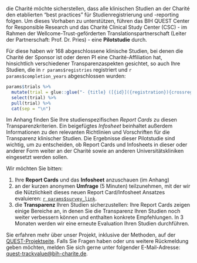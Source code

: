 die Charité möchte sicherstellen, dass alle klinischen Studien an der Charité den etablierten "best practices" für Studienregistrierung und -reporting folgen. Um dieses Vorhaben zu unterstützen, führen das BIH QUEST Center for Responsible Research und das Charité Clinical Study Center (CSC) - im Rahmen der Wellcome-Trust-geförderten Translationspartnerschaft (Leiter der Partnerschaft: Prof. Dr. Pries) - eine **Pilotstudie** durch.

Für diese haben wir 168 abgeschlossene klinische Studien, bei denen die Charité der Sponsor ist oder deren PI eine Charité-Affiliation hat, hinsichtlich verschiedener Transparenzaspekten gesichtet, so auch Ihre Studien, die in `r params$registries` registriert und `r params$completion_years` abgeschlossen wurden:

```r
params$trials %>% 
  mutate(trial = glue::glue("- {title} ([{id}]({registration}){crossreg})")) %>%
  select(trial) %>%
  pull(trial) %>%
  cat(sep = "\n")
```

Im Anhang finden Sie Ihre studienspezifischen *Report Cards* zu diesen Transparenzkriterien. Ein beigefügtes *Infosheet* beinhaltet außerdem Informationen zu den relevanten Richtlinien und Vorschriften für die Transparenz klinischer Studien. Die Ergebnisse dieser Pilotstudie sind wichtig, um zu entscheiden, ob Report Cards und Infosheets in dieser oder anderer Form weiter an der Charité sowie an anderen Universitätskliniken eingesetzt werden sollen.

Wir möchten Sie bitten:

1.  Ihre **Report Cards** und das **Infosheet** anzuschauen (im Anhang)
2.  an der kurzen anonymen **Umfrage** (5 Minuten) teilzunehmen, mit der wir die Nützlichkeit dieses neuen Report Card/Infosheet Ansatzes evaluieren: [`r params$survey_link`](`r params$survey_link`).
3.  die **Transparenz** Ihren Studien sicherzustellen: Ihre Report Cards zeigen einige Bereiche an, in denen Sie die Transparenz Ihren Studien noch weiter verbessern können und enthalten konkrete Empfehlungen. In 3 Monaten werden wir eine erneute Evaluation Ihren Studien durchführen.

Sie erfahren mehr über unser Projekt, inklusive der Methoden, auf der [QUEST-Projektseite](https://www.bihealth.org/de/translation/innovationstreiber/quest-center/projekte/translationale-bioethik/trackvalue). Falls Sie Fragen haben oder uns weitere Rückmeldung geben möchten, melden Sie sich gerne unter folgender E-Mail-Adresse: [quest-trackvalue@bih-charite.de](mailto:quest-trackvalue@bih-charite.de).
